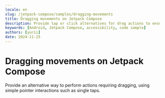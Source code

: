 ```yaml
---
locale: en
slug: /jetpack-compose/samples/dragging-movements
title: Dragging movements on Jetpack Compose
description: Provide tap or click alternatives for drag actions to ensure accessibility.
keywords: [Android, Jetpack Compose, accessibility, code sample]
authors: [yurii]
date: 2024-11-25
---
```


# Dragging movements on Jetpack Compose

Provide an alternative way to perform actions requiring dragging, using simple pointer interactions such as single taps.

<CodeSample id="dragging-movements" platform="jetpack-compose" locale="en"/>
